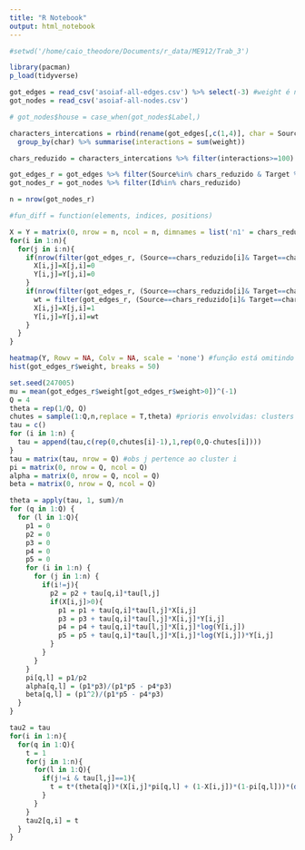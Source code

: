 ---
title: "R Notebook"
output: html_notebook
---

```{r setup}
#setwd('/home/caio_theodore/Documents/r_data/ME912/Trab_3')

library(pacman)
p_load(tidyverse)


```

```{r dados}
got_edges = read_csv('asoiaf-all-edges.csv') %>% select(-3) #weight é numero de interações
got_nodes = read_csv('asoiaf-all-nodes.csv')
```

```{r tratamento e redução}
# got_nodes$house = case_when(got_nodes$Label,)

characters_intercations = rbind(rename(got_edges[,c(1,4)], char = Source),rename(got_edges[,c(2,4)], char = Target)) %>% 
  group_by(char) %>% summarise(interactions = sum(weight))

chars_reduzido = characters_intercations %>% filter(interactions>=100) %>% pull(char)

got_edges_r = got_edges %>% filter(Source%in% chars_reduzido & Target %in% chars_reduzido)
got_nodes_r = got_nodes %>% filter(Id%in% chars_reduzido)

n = nrow(got_nodes_r)
```

```{r funções}
#fun_diff = function(elements, indices, positions)
```

```{r matrizes}
X = Y = matrix(0, nrow = n, ncol = n, dimnames = list('n1' = chars_reduzido, 'n2' = chars_reduzido))
for(i in 1:n){
  for(j in i:n){
    if(nrow(filter(got_edges_r, (Source==chars_reduzido[i]& Target==chars_reduzido[j])|(Source==chars_reduzido[j]& Target==chars_reduzido[i])))==0){
      X[i,j]=X[j,i]=0
      Y[i,j]=Y[j,i]=0
    }
    if(nrow(filter(got_edges_r, (Source==chars_reduzido[i]& Target==chars_reduzido[j])|(Source==chars_reduzido[j]& Target==chars_reduzido[i])))==1){
      wt = filter(got_edges_r, (Source==chars_reduzido[i]& Target==chars_reduzido[j])|(Source==chars_reduzido[j]& Target==chars_reduzido[i])) %>% pull(weight)
      X[i,j]=X[j,i]=1
      Y[i,j]=Y[j,i]=wt
    }
  }
}
```

```{r heatmap}
heatmap(Y, Rowv = NA, Colv = NA, scale = 'none') #função está omitindo nomes
hist(got_edges_r$weight, breaks = 50)
```

```{r chutes iniciais}
set.seed(247005)
mu = mean(got_edges_r$weight[got_edges_r$weight>0])^(-1)
Q = 4
theta = rep(1/Q, Q)
chutes = sample(1:Q,n,replace = T,theta) #prioris envolvidas: clusters equiprováveis e número Q de clusters
tau = c()
for (i in 1:n) {
  tau = append(tau,c(rep(0,chutes[i]-1),1,rep(0,Q-chutes[i])))
}
tau = matrix(tau, nrow = Q) #obs j pertence ao cluster i
pi = matrix(0, nrow = Q, ncol = Q)
alpha = matrix(0, nrow = Q, ncol = Q)
beta = matrix(0, nrow = Q, ncol = Q)
```

```{r update parametros}
theta = apply(tau, 1, sum)/n
for (q in 1:Q) {
  for (l in 1:Q){
    p1 = 0
    p2 = 0
    p3 = 0
    p4 = 0
    p5 = 0
    for (i in 1:n) {
      for (j in 1:n) {
        if(i!=j){
          p2 = p2 + tau[q,i]*tau[l,j]
          if(X[i,j]>0){
            p1 = p1 + tau[q,i]*tau[l,j]*X[i,j]
            p3 = p3 + tau[q,i]*tau[l,j]*X[i,j]*Y[i,j]
            p4 = p4 + tau[q,i]*tau[l,j]*X[i,j]*log(Y[i,j])
            p5 = p5 + tau[q,i]*tau[l,j]*X[i,j]*log(Y[i,j])*Y[i,j]
          }
        }
      }
    }
    pi[q,l] = p1/p2
    alpha[q,l] = (p1*p3)/(p1*p5 - p4*p3)
    beta[q,l] = (p1^2)/(p1*p5 - p4*p3)
  }
}

tau2 = tau
for(i in 1:n){
  for(q in 1:Q){
    t = 1
    for(j in 1:n){
      for(l in 1:Q){
        if(j!=i & tau[l,j]==1){
          t = t*(theta[q])*(X[i,j]*pi[q,l] + (1-X[i,j])*(1-pi[q,l]))*(dgamma(Y[i,j],alpha[q,l],beta[q,l])^(X[i,j]))
        }
      }
    }
    tau2[q,i] = t
  }
}
```
